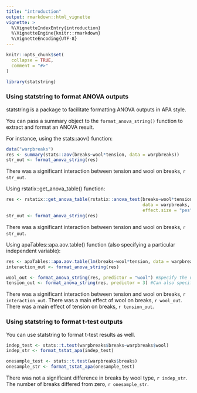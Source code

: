 ```yaml
---
title: "introduction"
output: rmarkdown::html_vignette
vignette: >
  %\VignetteIndexEntry{introduction}
  %\VignetteEngine{knitr::rmarkdown}
  %\VignetteEncoding{UTF-8}
---
```


```r
knitr::opts_chunk$set(
  collapse = TRUE,
  comment = "#>"
)
```

```r

library(statstring)
```


### Using statstring to format ANOVA outputs

statstring is a package to facilitate formatting ANOVA outputs in APA style.

You can pass a summary object to the `format_anova_string()` function to extract and format an ANOVA result. 

For instance, using the stats::aov() function:


```r
data("warpbreaks")
res <- summary(stats::aov(breaks~wool*tension, data = warpbreaks))
str_out <- format_anova_string(res)
```


There was a significant interaction between tension and wool on breaks, `r str_out`.

Using rstatix::get_anova_table() function:


```r

res <- rstatix::get_anova_table(rstatix::anova_test(breaks~wool*tension, 
                                                    data = warpbreaks, type = 3,
                                                    effect.size = "pes"))
str_out <- format_anova_string(res)

```


There was a significant interaction between tension and wool on breaks, `r str_out`.


Using apaTables::apa.aov.table() function (also specifying a particular independent variable):


```r

res <- apaTables::apa.aov.table(lm(breaks~wool*tension, data = warpbreaks), type = 3)
interaction_out <- format_anova_string(res)

wool_out <- format_anova_string(res, predictor = "wool") #Specify the name of the predictor
tension_out <- format_anova_string(res, predictor = 3) #Can also specify the row of the predictor
```


There was a significant interaction between tension and wool on breaks, `r interaction_out`. There was a main effect of wool on breaks, `r wool_out`. There was a main effect of tension on breaks, `r tension_out`.


### Using statstring to format t-test outputs

You can use statstring to format t-test results as well.

```r

indep_test <- stats::t.test(warpbreaks$breaks~warpbreaks$wool)
indep_str <- format_tstat_apa(indep_test)

onesample_test <- stats::t.test(warpbreaks$breaks)
onesample_str <- format_tstat_apa(onesample_test)

```

There was not a significant difference in breaks by wool type, `r indep_str`. The number of breaks differed from zero, `r onesample_str`.

